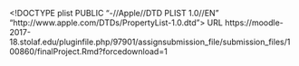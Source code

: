 <?xml version="1.0" encoding="UTF-8"?>
<!DOCTYPE plist PUBLIC "-//Apple//DTD PLIST 1.0//EN" "http://www.apple.com/DTDs/PropertyList-1.0.dtd">
<plist version="1.0">
<dict>
	<key>URL</key>
	<string>https://moodle-2017-18.stolaf.edu/pluginfile.php/97901/assignsubmission_file/submission_files/100860/finalProject.Rmd?forcedownload=1</string>
</dict>
</plist>
